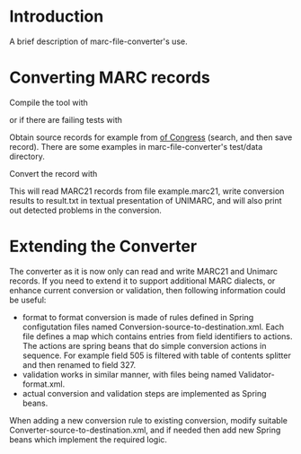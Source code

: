 = Introduction =

A brief description of marc-file-converter's use.

= Converting MARC records =

Compile the tool with

{{{mvn clean install}}}

or if there are failing tests with

{{{ mvn clean install -Dmaven.test.skip}}}

Obtain source records for example from [http://catalog.loc.gov|Library of Congress] (search, and then save record). There are some examples in marc-file-converter's test/data directory.

Convert the record with

{{{java -jar target/marc-file-converter-0.9-jar-with-dependencies.jar -v -f MARC21 -t UNIMARC_TEXT -o result.txt example.marc21}}}

This will read MARC21 records from file example.marc21, write conversion results to result.txt in textual presentation of UNIMARC, and will also print out detected problems in the conversion. 

= Extending the Converter =

The converter as it is now only can read and write MARC21 and Unimarc records. If you need to extend it to support additional MARC dialects, or enhance current conversion or validation, then following information could be useful:
* format to format conversion is made of rules defined in Spring configutation files named Conversion-source-to-destination.xml. Each file defines a map which contains entries from field identifiers to actions. The actions are spring beans that do simple conversion actions in sequence. For example field 505 is filtered with table of contents splitter and then renamed to field 327.
* validation works in similar manner, with files being named Validator-format.xml.
* actual conversion and validation steps are implemented as Spring beans.

When adding a new conversion rule to existing conversion, modify suitable Converter-source-to-destination.xml, and if needed then add new Spring beans which implement the required logic.